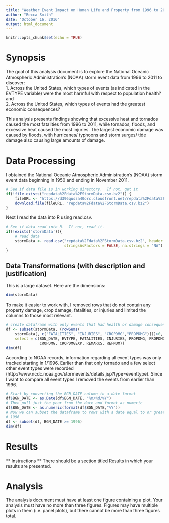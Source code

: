 ```yaml
---
title: "Weather Event Impact on Human Life and Property from 1996 to 2011"
author: "Becca Smith"
date: "October 16, 2016"
output: html_document
---
```


```r
knitr::opts_chunk$set(echo = TRUE)
```

# Synopsis
The goal of this analysis document is to explore the National Oceanic Atmospheric Administration's (NOAA) storm event data from 1996 to 2011 to discover:  
1. Across the United States, which types of events (as indicated in the EVTYPE variable) were the most harmful with respect to population health? and  
2. Across the United States, which types of events had the greatest economic consequences?

This analysis presents findings showing that excessive heat and tornados caused the most fatalities from 
1996 to 2011, while tornados, floods, and excessive heat caused the most injuries.  The largest economic damage was caused by floods, with hurricanes/ 
typhoons and storm surges/ tide damage also causing large amounts of damage.

# Data Processing
I obtained the National Oceanic Atmospheric Administration's (NOAA) storm event data beginning in 1950 and ending in November 2011.

```r
# See if data file is in working directory.  If not, get it
if(!file.exists("repdata%2Fdata%2FStormData.csv.bz2")) {
    fileURL <- "https://d396qusza40orc.cloudfront.net/repdata%2Fdata%2FStormData.csv.bz2"
    download.file(fileURL, "repdata%2Fdata%2FStormData.csv.bz2")
}
```

Next I read the data into R using read.csv.
```r
# See if data read into R.  If not, read it.
if(!exists('stormData')){
    # read data
    stormData <- read.csv("repdata%2Fdata%2FStormData.csv.bz2", header = TRUE,
                          stringsAsFactors = FALSE, na.strings = "NA")
}
```

## Data Transformations (with description and justification)
This is a large dataset.  Here are the dimensions: 
```r
dim(stormData)
```

To make it easier to work with, I removed rows that do not contain any property damage, crop damage, fatalities, or injuries and limited the columns to those most relevant.
```r
# create dataframe with only events that had health or damage consequence
df <- subset(stormData, (rowSums(
    stormData[, c("FATALITIES", "INJURIES", "CROPDMG","PROPDMG")]))>0,
    select = c(BGN_DATE, EVTYPE, FATALITIES, INJURIES, PROPDMG, PROPDMGEXP, 
               CROPDMG, CROPDMGEXP, REMARKS, REFNUM))
dim(df)
```

According to NOAA records, information regarding all event types was only tracked starting in 1/1996.  Earlier than that only tornado and a few select other event types were recorded (http://www.ncdc.noaa.gov/stormevents/details.jsp?type=eventtype).  Since I want to compare all event types I removed the events from earlier than  1996. 
```r
# Start by converting the BGN_DATE column to a date format
df$BGN_DATE <- as.Date(df$BGN_DATE, "%m/%d/%Y")
# Then pull just the year from the date and format as numeric
df$BGN_DATE <- as.numeric(format(df$BGN_DATE,"%Y"))
# Now we can subset the dataframe to rows with a date equal to or greater than
# 1996
df <- subset(df, BGN_DATE >= 1996)
dim(df)
```
# Results
** Instructions **
There should be a section titled Results in which your results are presented.

# Analysis
The analysis document must have at least one figure containing a plot.
Your analysis must have no more than three figures. Figures may have multiple plots in them (i.e. panel plots), but there cannot be more than three figures total.